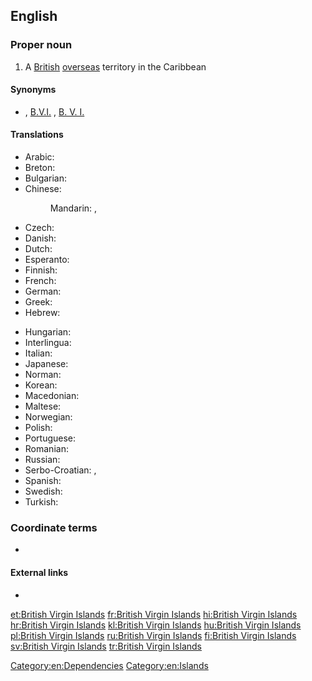 ==English==

===Proper noun===
{{en-proper noun|head=[[British]] [[Virgin Islands]]}}

# A [[British]] [[overseas]] territory in the Caribbean

====Synonyms====
* {{l|en|BVI}} , [[B.V.I.]] , [[B. V. I.]] {{qualifier|abbreviations}}

====Translations====
{{trans-top|a British overseas territory in the Caribbean}}
* Arabic: {{t|ar|اَلْجُزُر اَلْعَذْرَاء اَلْبِرِيطَانِيَّة|f-p|tr=al-juzur al-ʿaḏrāʾ al-biriṭāniyya}}
* Breton: {{t|br|Inizi Gwerc'h Breizh-Veur}}
* Bulgarian: {{t|bg|Вирджиски острови|sc=Cyrl}}
* Chinese:
*: Mandarin: {{t+|cmn|英屬維爾京群島|sc=Hani}}, {{t+|cmn|英属维尔京群岛|tr=Yīng shǔ Wéi'ěrjīng qúndǎo|sc=Hani}}
* Czech: {{t|cs|Britské Panenské ostrovy|m-p}}
* Danish: {{t|da|Britiske Jomfruøer}}
* Dutch: {{t+|nl|Britse Maagdeneilanden}}
* Esperanto: {{t|eo|Britaj Virgulininsuloj}}
* Finnish: {{t|fi|Brittiläiset Neitsytsaaret}}
* French: {{t+|fr|Îles Vierges britanniques|f-p}}
* German: {{t|de|Britische Jungferninseln|f-p}}
* Greek: {{t|el|Βρετανικές Παρθένοι Νήσοι|f}}
* Hebrew: {{t|he|איי הבתולה הבריטיים|p|tr=Iyey ha-btula ha-britiyim|sc=Hebr}}
{{trans-mid}}
* Hungarian: {{t+|hu|Brit Virgin-szigetek}}
* Interlingua: {{t|ia|Insulas Virgine britannic}}
* Italian: {{t|it|Isole Vergini britanniche}}
* Japanese: {{t|ja|英領ヴァージン諸島|tr=Ei-ryō Vājin-shotō|sc=Jpan}}
* Norman: {{t|nrf|Îles Vièrges Britanniques|f-p}}
* Korean: {{t|ko|영국령 버진아일랜드|tr=Yeong-gunnyeong Beojin-aillaendeu|sc=Kore}}
* Macedonian: {{t|mk|Британски Девствени Острови|m-p|tr=Brítanski Dévstveni Óstrovi}}
* Maltese: {{t-check|mt|il-Gżejjer Britaniċi Verġini}}
* Norwegian: {{t|no|Britiske Jomfruøyer}}
* Polish: {{t+|pl|Brytyjskie Wyspy Dziewicze|f-p}}
* Portuguese: {{t+|pt|Ilhas Virgens Britânicas|f-p}}
* Romanian: {{t|ro|Insulele Virgine Britanice}}
* Russian: {{t|ru|Брита́нские Вирги́нские о́строва|m-p}}
* Serbo-Croatian: {{t|sh|Britanski Djevičanski otoci}}, {{t|sh|Britanska Djevičanska Ostrva}}
* Spanish: {{t+|es|Islas Vírgenes Británicas|f-p}}
* Swedish: {{t+|sv|Brittiska Jungfruöarna}}
* Turkish: {{t|tr|Birleşik Krallık Virgin Adaları}}
{{trans-bottom}}

===Coordinate terms===
* {{l|en|Appendix:Countries of the world}}

====External links====
* {{pedia}}

[[Category:en:Dependencies]]
[[Category:en:Islands]]

[[et:British Virgin Islands]]
[[fr:British Virgin Islands]]
[[hi:British Virgin Islands]]
[[hr:British Virgin Islands]]
[[kl:British Virgin Islands]]
[[hu:British Virgin Islands]]
[[pl:British Virgin Islands]]
[[ru:British Virgin Islands]]
[[fi:British Virgin Islands]]
[[sv:British Virgin Islands]]
[[tr:British Virgin Islands]]